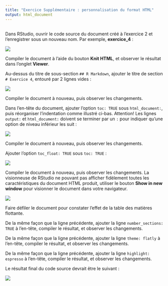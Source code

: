 ```yaml
---
title: "Exercice Supplémentaire : personnalisation du format HTML"
output: html_document
---
```


## 

Dans RStudio, ouvrir le code source du document créé à l'exercice 2 et l'enregistrer sous un nouveau nom. Par exemple, **exercice_4** :

![](C:\Users\Laurent\Documents\GitHub\OTC\images\img_exercice_4_1.jpg)

Compiler le document à l'aide du bouton **Knit HTML**, et observer le résultat dans l'onglet **Viewer**.

Au-dessus du titre de sous-section `## R Markdown`, ajouter le titre de section `# Exercice 4`, entouré par 2 lignes vides :

![](C:\Users\Laurent\Documents\GitHub\OTC\images\img_exercice_4_2.jpg)

Compiler le document à nouveau, puis observer les changements.

Dans l'en-tête du document, ajouter l'option `toc: TRUE` sous `html_document:`, puis réorganiser l'indentation comme illustré ci-bas. Attention! Les lignes `output:` et `html_document:` doivent se terminer par un `:` pour indiquer qu'une option de niveau inférieur les suit :

![](C:\Users\Laurent\Documents\GitHub\OTC\images\img_exercice_4_3.jpg)

Compiler le document à nouveau, puis observer les changements.

Ajouter l'option `toc_float: TRUE` sous `toc: TRUE` : 

![](C:\Users\Laurent\Documents\GitHub\OTC\images\img_exercice_4_4.jpg)

Compiler le document à nouveau, puis observer les changements. La visionneuse de RStudio ne pouvant pas afficher fidèlement toutes les caractéristiques du document HTML produit, utiliser le bouton **Show in new window** pour visionner le document dans votre navigateur.

![](C:\Users\Laurent\Documents\GitHub\OTC\images\img_exercice_4_5.jpg)

Faire défiler le document pour constater l'effet de la table des matières flottante.

De la même façon que la ligne précédente, ajouter la ligne `number_sections: TRUE` à l'en-tête, compiler le résultat, et observer les changements.

De la même façon que la ligne précédente, ajouter la ligne `theme: flatly` à l'en-tête, compiler le résultat, et observer les changements.

De la même façon que la ligne précédente, ajouter la ligne `highlight: espresso` à l'en-tête, compiler le résultat, et observer les changements.

Le résultat final du code source devrait être le suivant :

![](C:\Users\Laurent\Documents\GitHub\OTC\images\img_exercice_4_6.jpg)